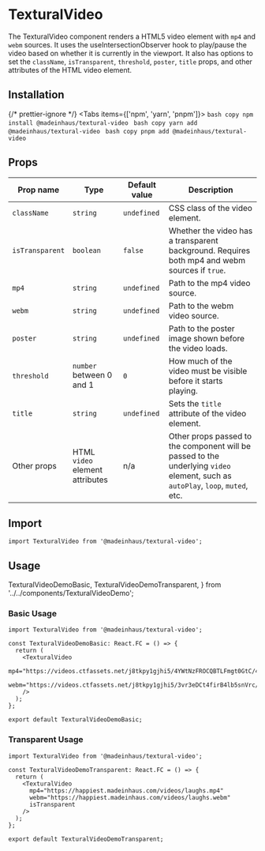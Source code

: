 # TexturalVideo

The TexturalVideo component renders a HTML5 video element with `mp4` and `webm` sources. It uses the useIntersectionObserver hook to play/pause the video based on whether it is currently in the viewport. It also has options to set the `className`, `isTransparent`, `threshold`, `poster`, `title` props, and other attributes of the HTML video element.

## Installation


{/* prettier-ignore */}
<Tabs items={['npm', 'yarn', 'pnpm']}>
    <Tab>
        ```bash copy
        npm install @madeinhaus/textural-video
        ```
    </Tab>
    <Tab>
        ```bash copy
        yarn add @madeinhaus/textural-video
        ```
    </Tab>
    <Tab>
        ```bash copy
        pnpm add @madeinhaus/textural-video
        ```
    </Tab>
</Tabs>

## Props

| Prop name       | Type                            | Default value | Description                                                                                                                     |
| --------------- | ------------------------------- | ------------- | ------------------------------------------------------------------------------------------------------------------------------- |
| `className`     | `string`                        | `undefined`   | CSS class of the video element.                                                                                                 |
| `isTransparent` | `boolean`                       | `false`       | Whether the video has a transparent background. Requires both mp4 and webm sources if `true`.                                   |
| `mp4`           | `string`                        | `undefined`   | Path to the mp4 video source.                                                                                                   |
| `webm`          | `string`                        | `undefined`   | Path to the webm video source.                                                                                                  |
| `poster`        | `string`                        | `undefined`   | Path to the poster image shown before the video loads.                                                                          |
| `threshold`     | `number` between 0 and 1        | `0`           | How much of the video must be visible before it starts playing.                                                                 |
| `title`         | `string`                        | `undefined`   | Sets the `title` attribute of the video element.                                                                                |
| Other props     | HTML `video` element attributes | n/a           | Other props passed to the component will be passed to the underlying `video` element, such as `autoPlay`, `loop`, `muted`, etc. |

## Import

`import TexturalVideo from '@madeinhaus/textural-video';`

## Usage

  TexturalVideoDemoBasic,
  TexturalVideoDemoTransparent,
} from '../../components/TexturalVideoDemo';

### Basic Usage

```tsx filename="TexturalVideoDemoBasic.tsx" copy showLineNumbers=true
import TexturalVideo from '@madeinhaus/textural-video';

const TexturalVideoDemoBasic: React.FC = () => {
  return (
    <TexturalVideo
      mp4="https://videos.ctfassets.net/j8tkpy1gjhi5/4YWtNzFROCQBTLFmgt0GtC/46b15d9fbb9a6f5af12819461a37bfc9/Tillamook_Desktop_v7.mp4"
      webm="https://videos.ctfassets.net/j8tkpy1gjhi5/3vr3eDCt4firB4lb5snVrc/c55eb5261efbe9cf0f8489e5aa4b5ab4/Tillamook_Desktop_v7.webm"
    />
  );
};

export default TexturalVideoDemoBasic;
```

<TexturalVideoDemoBasic />

### Transparent Usage

```tsx filename="TexturalVideoDemoTransparent.tsx" copy showLineNumbers=true
import TexturalVideo from '@madeinhaus/textural-video';

const TexturalVideoDemoTransparent: React.FC = () => {
  return (
    <TexturalVideo
      mp4="https://happiest.madeinhaus.com/videos/laughs.mp4"
      webm="https://happiest.madeinhaus.com/videos/laughs.webm"
      isTransparent
    />
  );
};

export default TexturalVideoDemoTransparent;
```

<TexturalVideoDemoTransparent />
